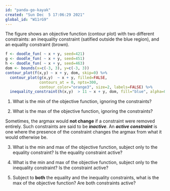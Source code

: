 ```yaml
---
id: "panda-go-kayak"
created: "Sun Dec  5 17:06:29 2021"
global_id: "W11rG9"
---
```


The figure shows an objective function (contour plot) with two different constraints: an inequality constraint (satified outside the blue region), and an equality constraint (brown).

```r
f <- doodle_fun( ~ x + y, seed=421)
g <- doodle_fun( ~ x + y, seed=451)
h <- doodle_fun( ~ x + y, seed=463)
dom <- bounds(x=c(-3, 3), y=c(-3, 3))
contour_plot(f(x,y) ~ x + y, dom, skip=0) %>%
  contour_plot(g(x,y)  ~ x + y, filled=FALSE, 
               contours_at = 0, npts=300,
               contour_color="orange3", size=2, labels=FALSE) %>%
  inequality_constraint(h(x,y)  > 11 ~ x + y, dom, fill="blue", alpha=0.3, npts=200)
```
1. What is the min of the objective function, ignoring the constraints?

2. What is the max of the objective function, ignoring the constraints?

Sometimes, the argmax would **not change** if a constraint were removed entirely. Such constraints are said to be ***inactive***. An ***active constraint*** is one where the presence of the constraint changes the argmax from what it would otherwise be.


3. What is the min and max of the objective function, subject only to the equality constraint? Is the equality constraint active?

4. What is the min and max of the objective function, subject only to the inequality constraint? Is the constraint active?

5. Subject to **both** the equality and the inequality constraints, what is the max of the objective function? Are both constraints active?
